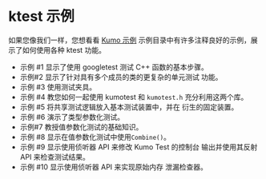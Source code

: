 # ktest 示例

如果您像我们一样，您想看看
[Kumo 示例](https://gitee.com/kumo-pub/ktest/blob/master/kumotest/samples)
示例目录中有许多注释良好的示例，展示了如何使用各种 ktest 功能。

* 示例 #1 显示了使用 googletest 测试 C++ 函数的基本步骤。
* 示例#2 显示了针对具有多个成员的类的更复杂的单元测试
功能。
* 示例 #3 使用测试夹具。
* 示例 #4 教您如何一起使用 kumotest 和 `kumotest.h`
充分利用这两个库。
* 示例 #5 将共享测试逻辑放入基本测试装置中，并在
衍生的固定装置。
* 示例 #6 演示了类型参数化测试。
* 示例#7 教授值参数化测试的基础知识。
* 示例 #8 显示在值参数化测试中使用`Combine()`。
* 示例 #9 显示使用侦听器 API 来修改 Kumo Test 的控制台
输出并使用其反射 API 来检查测试结果。
* 示例 #10 显示使用侦听器 API 来实现原始内存
泄漏检查器。
